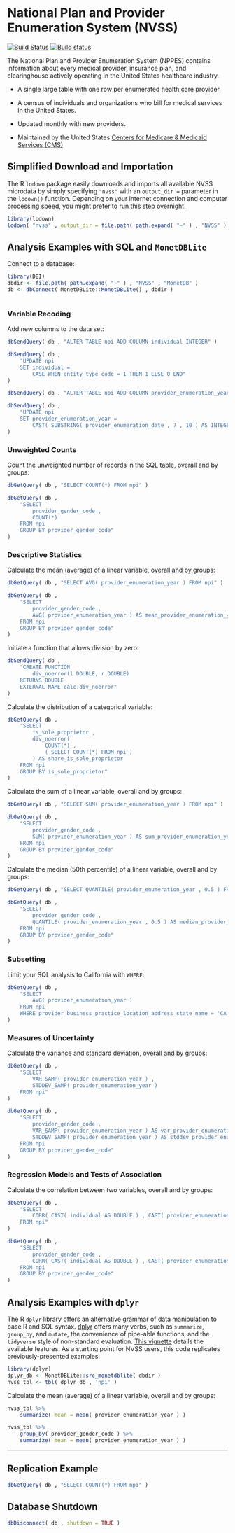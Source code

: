 # National Plan and Provider Enumeration System (NVSS) {-}

[![Build Status](https://sisyphus.project.cwi.nl/?badge=nvss&host=stones14win)](http://sisyphus.project.cwi.nl/) [![Build status](https://sisyphus.project.cwi.nl/?badge=nvss&host=stones06fedora)](http://sisyphus.project.cwi.nl/)

The National Plan and Provider Enumeration System (NPPES) contains information about every medical provider, insurance plan, and clearinghouse actively operating in the United States healthcare industry.

* A single large table with one row per enumerated health care provider.

* A census of individuals and organizations who bill for medical services in the United States.

* Updated monthly with new providers.

* Maintained by the United States [Centers for Medicare & Medicaid Services (CMS)](http://www.cms.gov/)

## Simplified Download and Importation {-}

The R `lodown` package easily downloads and imports all available NVSS microdata by simply specifying `"nvss"` with an `output_dir =` parameter in the `lodown()` function. Depending on your internet connection and computer processing speed, you might prefer to run this step overnight.

```r
library(lodown)
lodown( "nvss" , output_dir = file.path( path.expand( "~" ) , "NVSS" ) )
```

## Analysis Examples with SQL and `MonetDBLite` {-}

Connect to a database:

```r
library(DBI)
dbdir <- file.path( path.expand( "~" ) , "NVSS" , "MonetDB" )
db <- dbConnect( MonetDBLite::MonetDBLite() , dbdir )
```

```r

```

### Variable Recoding {-}

Add new columns to the data set:
```r
dbSendQuery( db , "ALTER TABLE npi ADD COLUMN individual INTEGER" )

dbSendQuery( db , 
	"UPDATE npi 
	SET individual = 
		CASE WHEN entity_type_code = 1 THEN 1 ELSE 0 END" 
)

dbSendQuery( db , "ALTER TABLE npi ADD COLUMN provider_enumeration_year INTEGER" )

dbSendQuery( db , 
	"UPDATE npi 
	SET provider_enumeration_year = 
		CAST( SUBSTRING( provider_enumeration_date , 7 , 10 ) AS INTEGER )" 
)
```

### Unweighted Counts {-}

Count the unweighted number of records in the SQL table, overall and by groups:
```r
dbGetQuery( db , "SELECT COUNT(*) FROM npi" )

dbGetQuery( db ,
	"SELECT
		provider_gender_code ,
		COUNT(*) 
	FROM npi
	GROUP BY provider_gender_code"
)
```

### Descriptive Statistics {-}

Calculate the mean (average) of a linear variable, overall and by groups:
```r
dbGetQuery( db , "SELECT AVG( provider_enumeration_year ) FROM npi" )

dbGetQuery( db , 
	"SELECT 
		provider_gender_code , 
		AVG( provider_enumeration_year ) AS mean_provider_enumeration_year
	FROM npi 
	GROUP BY provider_gender_code" 
)
```

Initiate a function that allows division by zero:
```r
dbSendQuery( db , 
	"CREATE FUNCTION 
		div_noerror(l DOUBLE, r DOUBLE) 
	RETURNS DOUBLE 
	EXTERNAL NAME calc.div_noerror" 
)
```

Calculate the distribution of a categorical variable:
```r
dbGetQuery( db , 
	"SELECT 
		is_sole_proprietor , 
		div_noerror( 
			COUNT(*) , 
			( SELECT COUNT(*) FROM npi ) 
		) AS share_is_sole_proprietor
	FROM npi 
	GROUP BY is_sole_proprietor" 
)
```

Calculate the sum of a linear variable, overall and by groups:
```r
dbGetQuery( db , "SELECT SUM( provider_enumeration_year ) FROM npi" )

dbGetQuery( db , 
	"SELECT 
		provider_gender_code , 
		SUM( provider_enumeration_year ) AS sum_provider_enumeration_year 
	FROM npi 
	GROUP BY provider_gender_code" 
)
```

Calculate the median (50th percentile) of a linear variable, overall and by groups:
```r
dbGetQuery( db , "SELECT QUANTILE( provider_enumeration_year , 0.5 ) FROM npi" )

dbGetQuery( db , 
	"SELECT 
		provider_gender_code , 
		QUANTILE( provider_enumeration_year , 0.5 ) AS median_provider_enumeration_year
	FROM npi 
	GROUP BY provider_gender_code" 
)
```

### Subsetting {-}

Limit your SQL analysis to California with `WHERE`:
```r
dbGetQuery( db ,
	"SELECT
		AVG( provider_enumeration_year )
	FROM npi
	WHERE provider_business_practice_location_address_state_name = 'CA'"
)
```

### Measures of Uncertainty {-}

Calculate the variance and standard deviation, overall and by groups:
```r
dbGetQuery( db , 
	"SELECT 
		VAR_SAMP( provider_enumeration_year ) , 
		STDDEV_SAMP( provider_enumeration_year ) 
	FROM npi" 
)

dbGetQuery( db , 
	"SELECT 
		provider_gender_code , 
		VAR_SAMP( provider_enumeration_year ) AS var_provider_enumeration_year ,
		STDDEV_SAMP( provider_enumeration_year ) AS stddev_provider_enumeration_year
	FROM npi 
	GROUP BY provider_gender_code" 
)
```

### Regression Models and Tests of Association {-}

Calculate the correlation between two variables, overall and by groups:
```r
dbGetQuery( db , 
	"SELECT 
		CORR( CAST( individual AS DOUBLE ) , CAST( provider_enumeration_year AS DOUBLE ) )
	FROM npi" 
)

dbGetQuery( db , 
	"SELECT 
		provider_gender_code , 
		CORR( CAST( individual AS DOUBLE ) , CAST( provider_enumeration_year AS DOUBLE ) )
	FROM npi 
	GROUP BY provider_gender_code" 
)
```

## Analysis Examples with `dplyr` {-}

The R `dplyr` library offers an alternative grammar of data manipulation to base R and SQL syntax. [dplyr](https://github.com/tidyverse/dplyr/) offers many verbs, such as `summarize`, `group_by`, and `mutate`, the convenience of pipe-able functions, and the `tidyverse` style of non-standard evaluation. [This vignette](https://cran.r-project.org/web/packages/dplyr/vignettes/dplyr.html) details the available features. As a starting point for NVSS users, this code replicates previously-presented examples:

```r
library(dplyr)
dplyr_db <- MonetDBLite::src_monetdblite( dbdir )
nvss_tbl <- tbl( dplyr_db , 'npi' )
```
Calculate the mean (average) of a linear variable, overall and by groups:
```r
nvss_tbl %>%
	summarize( mean = mean( provider_enumeration_year ) )

nvss_tbl %>%
	group_by( provider_gender_code ) %>%
	summarize( mean = mean( provider_enumeration_year ) )
```

---

## Replication Example {-}

```r
dbGetQuery( db , "SELECT COUNT(*) FROM npi" )
```

## Database Shutdown {-}

```r
dbDisconnect( db , shutdown = TRUE )
```
